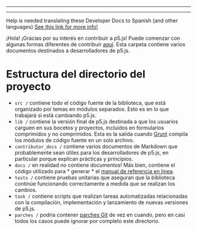 
---

---
Help is needed translating these Developer Docs to Spanish (and other languages)
[See this link for more info!](https://github.com/processing/p5.js/issues/4137)

¡Hola! ¡Gracias por su interés en contribuir a p5.js! Puede comenzar con algunas formas diferentes de contribuir [aquí](https://p5js.org/community/#contribute). Esta carpeta contiene varios documentos destinados a desarrolladores de p5.js.

# Estructura del directorio del proyecto

- `src /` contiene todo el código fuente de la biblioteca, que está organizado por temas en módulos separados. Esto es en lo que trabajará si está cambiando p5.js.
- `lib /` contiene la versión final de p5.js destinada a que los usuarios carguen en sus bocetos y proyectos, incluidos en formularios comprimidos y no comprimidos. Esta es la salida cuando [Grunt](https://gruntjs.com/) compila los módulos de código fuente en un solo archivo.
- `contributor_docs /` contiene varios documentos de Markdown que probablemente sean útiles para los desarrolladores de p5.js, en particular porque explican prácticas y principios.
- `docs /` en realidad no contiene documentos! Más bien, contiene el código utilizado para * generar * el [manual de referencia en línea](https://p5js.org/reference/).
- `tests /` contiene pruebas unitarias que aseguran que la biblioteca continúe funcionando correctamente a medida que se realizan los cambios.
- `task /` contiene scripts que realizan tareas automatizadas relacionadas con la compilación, implementación y lanzamiento de nuevas versiones de p5.js.
- `parches /` podría contener [parches Git](https://git-scm.com/docs/git-format-patch) de vez en cuando, pero en casi todos los casos puede ignorar por completo este directorio.

  